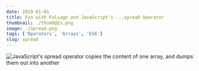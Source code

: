 ```yaml
---
date: 2019-01-01
title: Fun with Foliage and JavaScript's ...spread Operator
thumbnail: ./thumb@2x.png
image: ./Spread.png
tags: ['Operators', 'Arrays', 'ES6']
slug: spread
---
```


![JavaScript's spread operator copies the content of one array, and dumps them out into another](./Spread.png)
